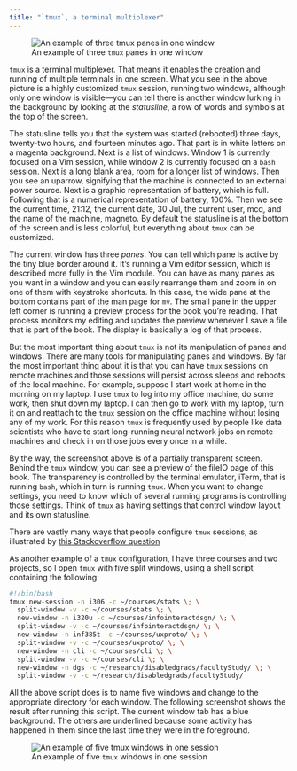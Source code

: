 ```yaml
---
title: "`tmux`, a terminal multiplexer"
---
```


![An example of three `tmux` panes in one window](fitmuxThreeWindows.png)

`tmux` is a terminal multiplexer. That means it enables the creation and running of multiple terminals in one screen. What you see in the above picture is a highly customized `tmux` session, running two windows, although only one window is visible---you can tell there is another window lurking in the background by looking at the *statusline*, a row of words and symbols at the top of the screen.

The statusline tells you that the system was started (rebooted) three days, twenty-two hours, and fourteen minutes ago. That part is in white letters on a magenta background. Next is a list of windows. Window 1 is currently focused on a Vim session, while window 2 is currently focused on a `bash` session. Next is a long blank area, room for a longer list of windows. Then you see an uparrow, signifying that the machine is connected to an external power source. Next is a graphic representation of battery, which is full. Following that is a numerical representation of battery, 100%. Then we see the current time, 21:12, the current date, 30 Jul, the current user, mcq, and the name of the machine, magneto. By default the statusline is at the bottom of the screen and is less colorful, but everything about `tmux` can be customized.

The current window has three *panes*. You can tell which pane is active by the tiny blue border around it. It's running a Vim editor session, which is described more fully in the Vim module. You can have as many panes as you want in a window and you can easily rearrange them and zoom in on one of them with keystroke shortcuts. In this case, the wide pane at the bottom contains part of the man page for `mv`. The small pane in the upper left corner is running a preview process for the book you're reading. That process monitors my editing and updates the preview whenever I save a file that is part of the book. The display is basically a log of that process.

But the most important thing about `tmux` is not its manipulation of panes and windows. There are many tools for manipulating panes and windows. By far the most important thing about it is that you can have `tmux` sessions on remote machines and those sessions will persist across sleeps and reboots of the local machine. For example, suppose I start work at home in the morning on my laptop. I use `tmux` to log into my office  machine, do some work, then shut down my laptop. I can then go to work with my laptop, turn it on and reattach to the `tmux` session on the office machine without losing any of my work. For this reason `tmux` is frequently used by people like data scientists who have to start long-running neural network jobs on remote machines and check in on those jobs every once in a while.

By the way, the screenshot above is of a partially transparent screen. Behind the `tmux` window, you can see a preview of the fileIO page of this book. The transparency is controlled by the terminal emulator, iTerm, that is running `bash`, which in turn is running `tmux`. When you want to change settings, you need to know which of several running programs is controlling those settings. Think of `tmux` as having settings that control window layout and its own statusline.

There are vastly many ways that people configure `tmux` sessions, as illustrated by
[this Stackoverflow question](https://stackoverflow.com/questions/5609192/how-do-i-set-tmux-to-open-specified-windows-at-startup)

As another example of a `tmux` configuration, I have three courses and two projects, so I open `tmux` with five split windows, using a shell script containing the following:

```bash
#!/bin/bash
tmux new-session -n i306 -c ~/courses/stats \; \
  split-window -v -c ~/courses/stats \; \
  new-window -n i320u -c ~/courses/infointeractdsgn/ \; \
  split-window -v -c ~/courses/infointeractdsgn/ \; \
  new-window -n inf385t -c ~/courses/uxproto/ \; \
  split-window -v -c ~/courses/uxproto/ \; \
  new-window -n cli -c ~/courses/cli \; \
  split-window -v -c ~/courses/cli \; \
  new-window -n dgs -c ~/research/disabledgrads/facultyStudy/ \; \
  split-window -v -c ~/research/disabledgrads/facultyStudy/
```

All the above script does is to name five windows and change to the appropriate directory for each window. The following screenshot shows the result after running this script. The current window tab has a blue background. The others are underlined because some activity has happened in them since the last time they were in the foreground.

![An example of five `tmux` windows in one session](fitmuxFiveWindows.png)

